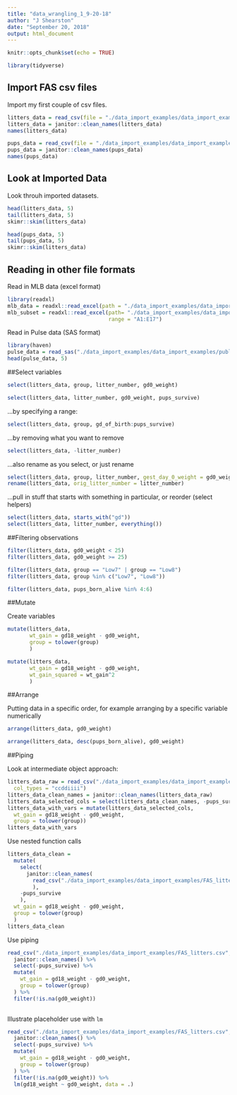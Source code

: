 ```yaml
---
title: "data_wrangling_1_9-20-18"
author: "J Shearston"
date: "September 20, 2018"
output: html_document
---
```


```r
knitr::opts_chunk$set(echo = TRUE)

library(tidyverse)
```

## Import FAS csv files

Import my first couple of csv files.

```r
litters_data = read_csv(file = "./data_import_examples/data_import_examples/FAS_litters.csv")
litters_data = janitor::clean_names(litters_data)
names(litters_data)

pups_data = read_csv(file = "./data_import_examples/data_import_examples/FAS_pups.csv", col_types = "ciiiii")
pups_data = janitor::clean_names(pups_data)
names(pups_data)

```

## Look at Imported Data

Look throuh imported datasets.

```r
head(litters_data, 5)
tail(litters_data, 5)
skimr::skim(litters_data)

head(pups_data, 5)
tail(pups_data, 5)
skimr::skim(litters_data)

```

## Reading in other file formats

Read in MLB data (excel format)

```r
library(readxl)
mlb_data = readxl::read_excel(path = "./data_import_examples/data_import_examples/mlb11.xlsx")
mlb_subset = readxl::read_excel(path= "./data_import_examples/data_import_examples/mlb11.xlsx", 
                                range = "A1:E17")

```

Read in Pulse data (SAS format)

```r
library(haven)
pulse_data = read_sas("./data_import_examples/data_import_examples/public_pulse_data.sas7bdat")
head(pulse_data, 5)

```

##Select variables

```r
select(litters_data, group, litter_number, gd0_weight)

select(litters_data, litter_number, gd0_weight, pups_survive)

```

...by specifying a range:

```r
select(litters_data, group, gd_of_birth:pups_survive)
```

...by removing what you want to remove

```r
select(litters_data, -litter_number)
```

...also rename as you select, or just rename

```r
select(litters_data, group, litter_number, gest_day_0_weight = gd0_weight)
rename(litters_data, orig_litter_number = litter_number)
```

...pull in stuff that starts with something in particular, or reorder (select helpers)

```r
select(litters_data, starts_with("gd"))
select(litters_data, litter_number, everything())
```


##Filtering observations

```r
filter(litters_data, gd0_weight < 25)
filter(litters_data, gd0_weight >= 25)

filter(litters_data, group == "Low7" | group == "Low8")
filter(litters_data, group %in% c("Low7", "Low8"))

filter(litters_data, pups_born_alive %in% 4:6)
```


##Mutate

Create variables

```r
mutate(litters_data,
       wt_gain = gd18_weight - gd0_weight,
       group = tolower(group)
       )

mutate(litters_data,
       wt_gain = gd18_weight - gd0_weight,
       wt_gain_squared = wt_gain^2
       )
```


##Arrange

Putting data in a specific order, for example arranging by a specific variable numerically

```r
arrange(litters_data, gd0_weight)

arrange(litters_data, desc(pups_born_alive), gd0_weight)
```


##Piping

Look at intermediate object approach:

```r
litters_data_raw = read_csv("./data_import_examples/data_import_examples/FAS_litters.csv",
  col_types = "ccddiiii")
litters_data_clean_names = janitor::clean_names(litters_data_raw)
litters_data_selected_cols = select(litters_data_clean_names, -pups_survive)
litters_data_with_vars = mutate(litters_data_selected_cols, 
  wt_gain = gd18_weight - gd0_weight,
  group = tolower(group))
litters_data_with_vars
```

Use nested function calls

```r
litters_data_clean = 
  mutate(
    select(
      janitor::clean_names(
        read_csv("./data_import_examples/data_import_examples/FAS_litters.csv", col_types = "ccddiiii")
        ), 
    -pups_survive
    ),
  wt_gain = gd18_weight - gd0_weight,
  group = tolower(group)
  )
litters_data_clean
```

Use piping

```r
read_csv("./data_import_examples/data_import_examples/FAS_litters.csv", col_types = "ccddiiii") %>%
  janitor::clean_names() %>%
  select(-pups_survive) %>%
  mutate(
    wt_gain = gd18_weight - gd0_weight,
    group = tolower(group)
  ) %>% 
  filter(!is.na(gd0_weight))
  
```

Illustrate placeholder use with `lm`

```r
read_csv("./data_import_examples/data_import_examples/FAS_litters.csv", col_types = "ccddiiii") %>%
  janitor::clean_names() %>%
  select(-pups_survive) %>%
  mutate(
    wt_gain = gd18_weight - gd0_weight,
    group = tolower(group)
  ) %>% 
  filter(!is.na(gd0_weight)) %>%
  lm(gd18_weight ~ gd0_weight, data = .)

```

